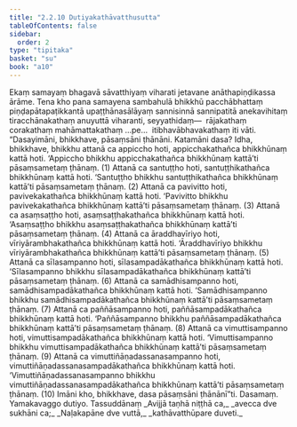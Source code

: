 ```yaml
---
title: "2.2.10 Dutiyakathāvatthusutta"
tableOfContents: false
sidebar:
  order: 2
type: "tipitaka"
basket: "su"
book: "a10"
---
```



<DynamicBreadcrumb />

<Division number="70" book="a10" bookNo="17" page="359">

<Paragraph number="503" book="a10">
Ekaṃ samayaṃ bhagavā sāvatthiyaṃ viharati jetavane anāthapiṇḍikassa ārāme. Tena kho pana samayena sambahulā bhikkhū pacchābhattaṃ piṇḍapātapaṭikkantā upaṭṭhānasālāyaṃ sannisinnā sannipatitā anekavihitaṃ tiracchānakathaṃ anuyuttā viharanti, seyyathidaṃ—  rājakathaṃ corakathaṃ mahāmattakathaṃ …pe…  itibhavābhavakathaṃ iti vāti.
</Paragraph>

<Paragraph number="504" book="a10">
“Dasayimāni, bhikkhave, pāsaṃsāni ṭhānāni. Katamāni dasa? Idha, bhikkhave, bhikkhu attanā ca appiccho hoti, appicchakathañca bhikkhūnaṃ kattā hoti. ‘Appiccho bhikkhu appicchakathañca bhikkhūnaṃ kattā’ti pāsaṃsametaṃ ṭhānaṃ. (1)
</Paragraph>

<Paragraph number="505" book="a10">
Attanā ca santuṭṭho hoti, santuṭṭhikathañca bhikkhūnaṃ kattā hoti. ‘Santuṭṭho bhikkhu santuṭṭhikathañca bhikkhūnaṃ kattā’ti pāsaṃsametaṃ ṭhānaṃ. (2)
</Paragraph>

<Paragraph number="506" book="a10">
Attanā ca pavivitto hoti, pavivekakathañca bhikkhūnaṃ kattā hoti. ‘Pavivitto bhikkhu pavivekakathañca bhikkhūnaṃ kattā’ti pāsaṃsametaṃ ṭhānaṃ. (3)
</Paragraph>

<Paragraph number="507" book="a10">
Attanā ca asaṃsaṭṭho hoti, asaṃsaṭṭhakathañca bhikkhūnaṃ kattā hoti. ‘Asaṃsaṭṭho bhikkhu asaṃsaṭṭhakathañca bhikkhūnaṃ kattā’ti pāsaṃsametaṃ ṭhānaṃ. (4)
</Paragraph>

<Paragraph number="508" book="a10">
Attanā ca āraddhavīriyo hoti, vīriyārambhakathañca bhikkhūnaṃ kattā hoti. ‘Āraddhavīriyo bhikkhu vīriyārambhakathañca bhikkhūnaṃ kattā’ti pāsaṃsametaṃ ṭhānaṃ. (5)
</Paragraph>

<Paragraph number="509" book="a10">
Attanā ca sīlasampanno hoti, sīlasampadākathañca bhikkhūnaṃ kattā hoti. ‘Sīlasampanno bhikkhu sīlasampadākathañca bhikkhūnaṃ kattā’ti pāsaṃsametaṃ ṭhānaṃ. (6)
</Paragraph>

<Paragraph number="510" book="a10">
Attanā ca samādhisampanno hoti, samādhisampadākathañca bhikkhūnaṃ kattā hoti. ‘Samādhisampanno bhikkhu samādhisampadākathañca bhikkhūnaṃ kattā’ti pāsaṃsametaṃ ṭhānaṃ. (7)
</Paragraph>

<Paragraph number="511" book="a10">
Attanā ca paññāsampanno hoti, paññāsampadākathañca bhikkhūnaṃ kattā hoti. ‘Paññāsampanno bhikkhu paññāsampadākathañca bhikkhūnaṃ kattā’ti pāsaṃsametaṃ ṭhānaṃ. (8)
</Paragraph>

<Paragraph number="512" book="a10">
Attanā ca vimuttisampanno hoti, vimuttisampadākathañca bhikkhūnaṃ kattā hoti. ‘Vimuttisampanno bhikkhu vimuttisampadākathañca bhikkhūnaṃ kattā’ti pāsaṃsametaṃ ṭhānaṃ. (9)
</Paragraph>

<Paragraph number="513" book="a10">
Attanā ca vimuttiñāṇadassanasampanno hoti, vimuttiñāṇadassanasampadākathañca bhikkhūnaṃ kattā hoti. ‘Vimuttiñāṇadassanasampanno bhikkhu vimuttiñāṇadassanasampadākathañca bhikkhūnaṃ kattā’ti pāsaṃsametaṃ ṭhānaṃ. (10)
</Paragraph>

<Paragraph number="514" book="a10">
Imāni kho, bhikkhave, dasa pāsaṃsāni ṭhānānī”ti.

</Paragraph>
</Division>

<Paragraph number="515" type="center" book="a10">
Dasamaṃ.



</Paragraph>

<Paragraph number="516" type="center" book="a10">
Yamakavaggo dutiyo.



</Paragraph>

<Paragraph number="517" type="center" book="a10">
Tassuddānaṃ


</Paragraph>

<Paragraph number="518" type="verses" book="a10">
_Avijjā taṇhā niṭṭhā ca,_  
_avecca dve sukhāni ca;_  
_Naḷakapāne dve vuttā,_  
_kathāvatthūpare duveti._
</Paragraph>